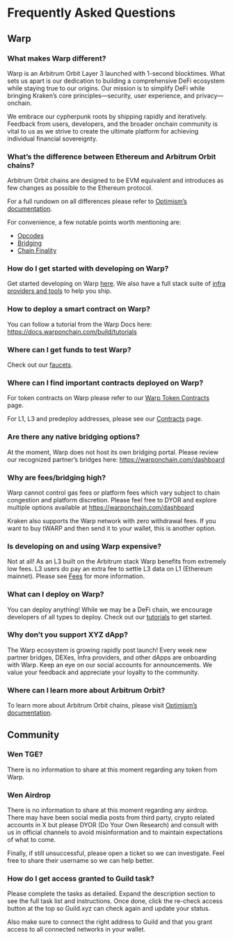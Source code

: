 
# Frequently Asked Questions

## Warp

### What makes Warp different?

Warp is an Arbitrum Orbit Layer 3 launched with 1-second blocktimes. What sets us apart is our dedication to building a comprehensive DeFi ecosystem while staying true to our origins. Our mission is to simplify DeFi while bringing Kraken’s core principles—security, user experience, and privacy—onchain.

We embrace our cypherpunk roots by shipping rapidly and iteratively. Feedback from users, developers, and the broader onchain community is vital to us as we strive to create the ultimate platform for achieving individual financial sovereignty.

### What’s the difference between Ethereum and Arbitrum Orbit chains?

Arbitrum Orbit chains are designed to be EVM equivalent and introduces as few changes as possible to the Ethereum protocol.

For a full rundown on all differences please refer to [Optimism’s documentation](https://docs.optimism.io/stack/differences).

For convenience, a few notable points worth mentioning are:

- [Opcodes](https://docs.optimism.io/stack/differences#opcodes)
- [Bridging](https://docs.optimism.io/stack/differences#bridging)
- [Chain Finality](https://docs.optimism.io/stack/differences#chain-finality)

### How do I get started with developing on Warp?

Get started developing on Warp [here](/build/getting-started). We also have a full stack suite of [infra providers and tools](/tools/rpc) to help you ship.

### How to deploy a smart contract on Warp?

You can follow a tutorial from the Warp Docs here: https://docs.warponchain.com/build/tutorials

### Where can I get funds to test Warp?

Check out our [faucets](/tools/faucets).

### Where can I find important contracts deployed on Warp?

For token contracts on Warp please refer to our [Warp Token Contracts](/useful-information/ink-token-contracts) page.

For L1, L3 and predeploy addresses, please see our [Contracts](/useful-information/contracts) page.

### Are there any native bridging options?

At the moment, Warp does not host its own bridging portal. Please review our recognized partner’s bridges here: https://warponchain.com/dashboard

### Why are fees/bridging high?

Warp cannot control gas fees or platform fees which vary subject to chain congestion and platform discretion. Please feel free to DYOR and explore multiple options available at https://warponchain.com/dashboard

Kraken also supports the Warp network with zero withdrawal fees. If you want to buy tWARP and then send it to your wallet, this is another option.

### Is developing on and using Warp expensive?

Not at all! As an L3 built on the Arbitrum stack Warp benefits from extremely low fees. L3 users do pay an extra fee to settle L3 data on L1 (Ethereum mainnet). Please see [Fees](/build/transaction-fees) for more information.

### What can I deploy on Warp?

You can deploy anything! While we may be a DeFi chain, we encourage developers of all types to deploy. Check out our [tutorials](/build/tutorials) to get started.

### Why don’t you support XYZ dApp?

The Warp ecosystem is growing rapidly post launch! Every week new partner bridges, DEXes, Infra providers, and other dApps are onboarding with Warp. Keep an eye on our social accounts for announcements. We value your feedback and appreciate your loyalty to the community.

### Where can I learn more about Arbitrum Orbit?

To learn more about Arbitrum Orbit chains, please visit [Optimism’s documentation](https://docs.optimism.io/).

## Community

### Wen TGE?

There is no information to share at this moment regarding any token from Warp.

### Wen Airdrop

There is no information to share at this moment regarding any airdrop. There may have been social media posts from third party, crypto related accounts in X but please DYOR (Do Your Own Research) and consult with us in official channels to avoid misinformation and to maintain expectations of what to come.

Finally, if still unsuccessful, please open a ticket so we can investigate. Feel free to share their username so we can help better.

### How do I get access granted to Guild task?

Please complete the tasks as detailed. Expand the description section to see the full task list and instructions. Once done, click the re-check access button at the top so Guild.xyz can check again and update your status.

Also make sure to connect the right address to Guild and that you grant access to all connected networks in your wallet.
